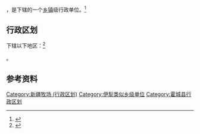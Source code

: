 {{中国乡级行政区|65/40/23/402/000}}

'''{{PAGENAMEBASE}}'''，是{{PRC admin/fullname|65/40/23/402/000|3}}下辖的一个[[乡镇|乡镇]]级行政单位。<ref>{{PRC admin/ref sgc|{{PRC admin/parent|65/40/23/402/000}}}}</ref>

== 行政区划 ==

{{PAGENAMEBASE}}下辖以下地区：<ref>{{PRC admin/ref sgc|65/40/23/402/000}}</ref>

{{PRC admin/children|65/40/23/402/000}}。

== 参考资料 ==

{{reflist}}

{{霍城县行政区划}}
{{新疆行政区划小作品}}

[[Category:新疆牧场_(行政区划)|Category:新疆牧场 (行政区划)]]
[[Category:伊犁类似乡级单位|Category:伊犁类似乡级单位]]
[[Category:霍城县行政区划|Category:霍城县行政区划]]